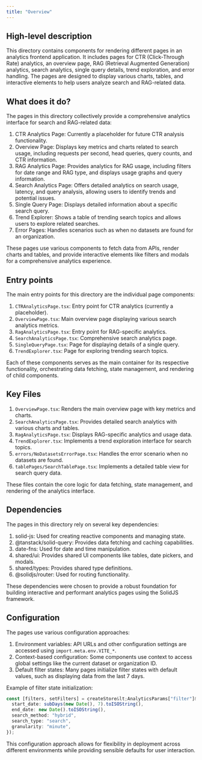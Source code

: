 ```yaml
---
title: "Overview"
---
```


## High-level description
This directory contains components for rendering different pages in an analytics frontend application. It includes pages for CTR (Click-Through Rate) analytics, an overview page, RAG (Retrieval Augmented Generation) analytics, search analytics, single query details, trend exploration, and error handling. The pages are designed to display various charts, tables, and interactive elements to help users analyze search and RAG-related data.

## What does it do?
The pages in this directory collectively provide a comprehensive analytics interface for search and RAG-related data:

1. CTR Analytics Page: Currently a placeholder for future CTR analysis functionality.
2. Overview Page: Displays key metrics and charts related to search usage, including requests per second, head queries, query counts, and CTR information.
3. RAG Analytics Page: Provides analytics for RAG usage, including filters for date range and RAG type, and displays usage graphs and query information.
4. Search Analytics Page: Offers detailed analytics on search usage, latency, and query analysis, allowing users to identify trends and potential issues.
5. Single Query Page: Displays detailed information about a specific search query.
6. Trend Explorer: Shows a table of trending search topics and allows users to explore related searches.
7. Error Pages: Handles scenarios such as when no datasets are found for an organization.

These pages use various components to fetch data from APIs, render charts and tables, and provide interactive elements like filters and modals for a comprehensive analytics experience.

## Entry points
The main entry points for this directory are the individual page components:

1. `CTRAnalyticsPage.tsx`: Entry point for CTR analytics (currently a placeholder).
2. `OverviewPage.tsx`: Main overview page displaying various search analytics metrics.
3. `RagAnalyticsPage.tsx`: Entry point for RAG-specific analytics.
4. `SearchAnalyticsPage.tsx`: Comprehensive search analytics page.
5. `SingleQueryPage.tsx`: Page for displaying details of a single query.
6. `TrendExplorer.tsx`: Page for exploring trending search topics.

Each of these components serves as the main container for its respective functionality, orchestrating data fetching, state management, and rendering of child components.

## Key Files
1. `OverviewPage.tsx`: Renders the main overview page with key metrics and charts.
2. `SearchAnalyticsPage.tsx`: Provides detailed search analytics with various charts and tables.
3. `RagAnalyticsPage.tsx`: Displays RAG-specific analytics and usage data.
4. `TrendExplorer.tsx`: Implements a trend exploration interface for search topics.
5. `errors/NoDatasetsErrorPage.tsx`: Handles the error scenario when no datasets are found.
6. `tablePages/SearchTablePage.tsx`: Implements a detailed table view for search query data.

These files contain the core logic for data fetching, state management, and rendering of the analytics interface.

## Dependencies
The pages in this directory rely on several key dependencies:

1. solid-js: Used for creating reactive components and managing state.
2. @tanstack/solid-query: Provides data fetching and caching capabilities.
3. date-fns: Used for date and time manipulation.
4. shared/ui: Provides shared UI components like tables, date pickers, and modals.
5. shared/types: Provides shared type definitions.
6. @solidjs/router: Used for routing functionality.

These dependencies were chosen to provide a robust foundation for building interactive and performant analytics pages using the SolidJS framework.

## Configuration
The pages use various configuration approaches:

1. Environment variables: API URLs and other configuration settings are accessed using `import.meta.env.VITE_*`.
2. Context-based configuration: Some components use context to access global settings like the current dataset or organization ID.
3. Default filter states: Many pages initialize filter states with default values, such as displaying data from the last 7 days.

Example of filter state initialization:

```typescript
const [filters, setFilters] = createStore&lt;AnalyticsParams["filter"]&gt;({
  start_date: subDays(new Date(), 7).toISOString(),
  end_date: new Date().toISOString(),
  search_method: "hybrid",
  search_type: "search",
  granularity: "minute",
});
```

This configuration approach allows for flexibility in deployment across different environments while providing sensible defaults for user interaction.